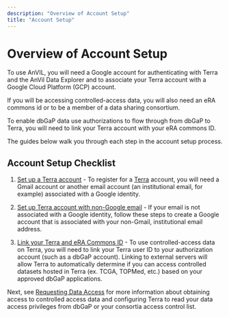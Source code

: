 ```yaml
---
description: "Overview of Account Setup"
title: "Account Setup"
---
```


# Overview of Account Setup

To use AnVIL, you will need a Google account for authenticating with Terra and the AnVil Data Explorer and to associate your Terra account with a Google Cloud Platform (GCP) account.

If you will be accessing controlled-access data, you will also need an eRA commons id or to be a member of a data sharing consortium.

To enable dbGaP data use authorizations to flow through from dbGaP to Terra, you will need to link your Terra account with your eRA commons ID.

The guides below walk you through each step in the account setup process.

## Account Setup Checklist

1. [Set up a Terra account](https://support.terra.bio/hc/en-us/articles/360028235911-How-to-register-for-a-Terra-account) - To register for a [Terra](https://anvil.terra.bio/#workspaces) account, you will need a Gmail account or another email account (an institutional email, for example) associated with a Google identity.

1. [Set up Terra account with non-Google email](https://support.terra.bio/hc/en-us/articles/360029186611-Setting-up-a-Google-account-with-a-non-Google-email) - If your email is not associated with a Google identity, follow these steps to create a Google account that is associated with your non-Gmail, institutional email address.

1. [Link your Terra and eRA Commons ID](https://support.terra.bio/hc/en-us/articles/360038086332-Linking-Terra-to-External-Servers) - To use controlled-access data on Terra, you will need to link your Terra user ID to your authorization account (such as a dbGaP account). Linking to external servers will allow Terra to automatically determine if you can access controlled datasets hosted in Terra (ex. TCGA, TOPMed, etc.) based on your approved dbGaP applications.

Next, see [Requesting Data Access](/learn/accessing-data/requesting-data-access) for more information about obtaining access to controlled access data and configuring Terra to read your data access privileges from dbGaP or your consortia access control list.
